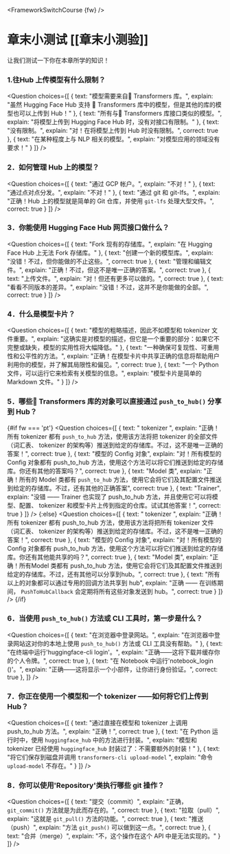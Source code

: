 <FrameworkSwitchCourse {fw} />

<!-- DISABLE-FRONTMATTER-SECTIONS -->

# 章末小测试 [[章末小测验]]

<CourseFloatingBanner
    chapter={4}
    classNames="absolute z-10 right-0 top-0"
/>

让我们测试一下你在本章所学的知识！

### 1.往Hub 上传模型有什么限制？

<Question
	choices={[
		{
			text: "模型需要来自🤗 Transformers 库。",
			explain: "虽然 Hugging Face Hub 支持 🤗 Transformers 库中的模型，但是其他的库的模型也可以上传到 Hub！"
		},
		{
			text: "所有与🤗 Transformers 库接口类似的模型。",
			explain: "将模型上传到 Hugging Face Hub 时，没有对接口有限制。"
		},
		{
			text: "没有限制。",
			explain: "对！在将模型上传到 Hub 时没有限制。",
            correct: true
		},
        {
			text: "在某种程度上与 NLP 相关的模型。",
			explain: "对模型应用的领域没有要求！"
		}
	]}
/>

### 2．如何管理 Hub 上的模型？
<Question
	choices={[
		{
			text: "通过 GCP 帐户。",
			explain: "不对！"
		},
		{
			text: "通过点对点分发。",
			explain: "不对！"
		},
		{
			text: "通过 git 和 git-lfs。",
			explain: "正确！Hub 上的模型就是简单的 Git 仓库，并使用 `git-lfs` 处理大型文件。",
            correct: true
		}
	]}
/>

### 3．你能使用 Hugging Face Hub 网页接口做什么？
<Question
	choices={[
		{
			text: "Fork 现有的存储库。",
			explain: "在 Hugging Face Hub 上无法 Fork 存储库。"
		},
		{
			text: "创建一个新的模型库。",
			explain: "没错！不过，但你能做的不止这些。",
            correct: true
		},
		{
			text: "管理和编辑文件。",
			explain: "正确！不过，但这不是唯一正确的答案。",
            correct: true
		},
        {
			text: "上传文件。",
			explain: "对！但还有更多可以做的。",
            correct: true
		},
        {
			text: "看看不同版本的差异。",
			explain: "没错！不过，这并不是你能做的全部。",
            correct: true
		}
	]}
/>

### 4．什么是模型卡片？
<Question
	choices={[
		{
			text: "模型的粗略描述，因此不如模型和 tokenizer 文件重要。",
			explain: "这确实是对模型的描述，但它是一个重要的部分：如果它不完整或缺失，模型的实用性将大幅降低。"
		},
		{
			text: "一种确保可复现性、可重用性和公平性的方法。",
			explain: "正确！在模型卡片中共享正确的信息将帮助用户利用你的模型，并了解其局限性和偏见。",
            correct: true
		},
		{
			text: "一个 Python 文件，可以运行它来检索有关模型的信息。",
			explain: "模型卡片是简单的 Markdown 文件。"
		}
	]}
/>

### 5．哪些🤗 Transformers 库的对象可以直接通过 `push_to_hub()` 分享到 Hub？
{#if fw === 'pt'}
<Question
	choices={[
		{
			text: " tokenizer ",
			explain: "正确！所有 tokenizer 都有 `push_to_hub` 方法，使用该方法将把 tokenizer 的全部文件（词汇表、 tokenizer 的架构等）推送到给定的存储库。不过，这不是唯一正确的答案！",
            correct: true
		},
		{
			text: "模型的 Config 对象",
			explain: "对！所有模型的 Config 对象都有 push_to_hub 方法，使用这个方法可以将它们推送到给定的存储库。你还有其他的答案吗？",
            correct: true
		},
		{
			text: "Model 类",
			explain: "正确！所有的 Model 类都有 `push_to_hub` 方法，使用它会将它们及其配置文件推送到给定的存储库。不过，还有其他的正确答案",
            correct: true
		},
        {
			text: "Trainer",
			explain: "没错 —— Trainer 也实现了 push_to_hub 方法，并且使用它可以将模型、配置、 tokenizer 和模型卡片上传到指定的仓库。试试其他答案！",
            correct: true
		}
	]}
/>
{:else}
<Question
	choices={[
		{
			text: " tokenizer ",
			explain: "正确！所有 tokenizer 都有 push_to_hub 方法，使用该方法将把所有 tokenizer 文件（词汇表、 tokenizer 的架构等）推送到给定的存储库。不过，这不是唯一正确的答案！",
            correct: true
		},
		{
			text: "模型的 Config 对象",
			explain: "对！所有模型的 Config 对象都有 push_to_hub 方法，使用这个方法可以将它们推送到给定的存储库。你还有其他能共享的吗？",
            correct: true
		},
		{
			text: "Model 类",
			explain: "正确！所有Model 类都有 push_to_hub 方法，使用它会将它们及其配置文件推送到给定的存储库。不过，还有其他可以分享到hub。",
            correct: true
		},
		{
			text: "所有以上的对象都可以通过专用的回调方法共享到 hub",
			explain: "正确 —— 在训练期间， `PushToHubCallback` 会定期将所有这些对象发送到 hub。",
            correct: true
		}
	]}
/>
{/if}

### 6．当使用 `push_to_hub()` 方法或 CLI 工具时，第一步是什么？
<Question
	choices={[
		{
			text: "在浏览器中登录网站。",
			explain: "在浏览器中登录网站这对你的本地上使用 `push_to_hub()` 方法或 CLI 工具没有帮助。"
		},
		{
			text: "在终端中运行'huggingface-cli login'。",
			explain: "正确——这将下载并缓存你的个人令牌。",
            correct: true
		},
		{
			text: "在 Notebook 中运行'notebook_login ()'。",
			explain: "正确——这将显示一个小部件，让你进行身份验证。",
            correct: true
		},
	]}
/>

### 7．你正在使用一个模型和一个 tokenizer ——如何将它们上传到 Hub？

<Question
	choices={[
		{
			text: "通过直接在模型和 tokenizer 上调用 push_to_hub 方法。",
			explain: "正确！",
            correct: true
		},
		{
			text: "在 Python 运行时中，使用 `huggingface_hub` 中的方法进行封装。",
			explain: "模型和 tokenizer 已经使用 `huggingface_hub` 封装过了：不需要额外的封装！"
		},
		{
			text: "将它们保存到磁盘并调用 `transformers-cli upload-model` ",
			explain: "命令 `upload-model` 不存在。"
		}
	]}
/>

### 8．你可以使用'Repository'类执行哪些 git 操作？
<Question
	choices={[
		{
			text: "提交（commit）",
			explain: "正确， `git_commit()` 方法就是为此而存在的。",
            correct: true
		},
		{
			text: "拉取（pull）",
			explain: "这就是 `git_pull()` 方法的功能。",
            correct: true
		},
		{
			text: "推送（push）",
			explain: "方法 `git_push()` 可以做到这一点。",
            correct: true
		},
		{
			text: "合并（merge）",
			explain: "不，这个操作在这个 API 中是无法实现的。"
		}
	]}
/>
